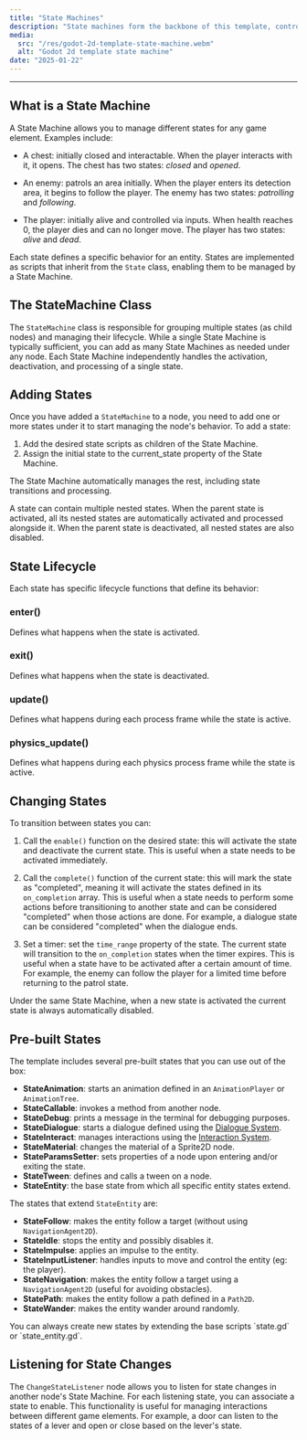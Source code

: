 ```yaml
---
title: "State Machines"
description: "State machines form the backbone of this template, controlling characters, NPCs, enemies, objects, and more. Each state focuses on a single behavior, allowing you to decide when and how states are activated."
media:
  src: "/res/godot-2d-template-state-machine.webm"
  alt: "Godot 2d template state machine"
date: "2025-01-22"
---
```



---

## What is a State Machine

A State Machine allows you to manage different states for any game element.
Examples include:

- A chest: initially closed and interactable. When the player interacts with it, it opens.
  The chest has two states: _closed_ and _opened_.

- An enemy: patrols an area initially. When the player enters its detection area, it begins to follow the player.
  The enemy has two states: _patrolling_ and _following_.

- The player: initially alive and controlled via inputs. When health reaches 0, the player dies and can no longer move.
  The player has two states: _alive_ and _dead_.

Each state defines a specific behavior for an entity. States are implemented as scripts that inherit from the `State` class, enabling them to be managed by a State Machine.

## The StateMachine Class

The `StateMachine` class is responsible for grouping multiple states (as child nodes) and managing their lifecycle.
While a single State Machine is typically sufficient, you can add as many State Machines as needed under any node. Each State Machine independently handles the activation, deactivation, and processing of a single state.

## Adding States

Once you have added a `StateMachine` to a node, you need to add one or more states under it to start managing the node's behavior.
To add a state:

1. Add the desired state scripts as children of the State Machine.
2. Assign the initial state to the current_state property of the State Machine.

The State Machine automatically manages the rest, including state transitions and processing.

<Callout type="default">
  A state can contain multiple nested states. When the parent state is
  activated, all its nested states are automatically activated and processed
  alongside it. When the parent state is deactivated, all nested states are also
  disabled.
</Callout>

## State Lifecycle

Each state has specific lifecycle functions that define its behavior:

### enter()

Defines what happens when the state is activated.

### exit()

Defines what happens when the state is deactivated.

### update()

Defines what happens during each process frame while the state is active.

### physics_update()

Defines what happens during each physics process frame while the state is active.

## Changing States

To transition between states you can:

1. Call the `enable()` function on the desired state:
   this will activate the state and deactivate the current state.
   This is useful when a state needs to be activated immediately.

2. Call the `complete()` function of the current state:
   this will mark the state as "completed", meaning it will activate the states defined
   in its `on_completion` array.
   This is useful when a state needs to perform some actions before transitioning to another state
   and can be considered "completed" when those actions are done.
   For example, a dialogue state can be considered "completed" when the dialogue ends.

3. Set a timer:
   set the `time_range` property of the state.
   The current state will transition to the `on_completion` states when the timer expires.
   This is useful when a state have to be activated after a certain amount of time.
   For example, the enemy can follow the player for a limited time before returning to the patrol state.

<Callout type="warning">
  Under the same State Machine, when a new state is activated the current state
  is always automatically disabled.
</Callout>

## Pre-built States

The template includes several pre-built states that you can use out of the box:

- **StateAnimation**: starts an animation defined in an `AnimationPlayer` or `AnimationTree`.
- **StateCallable**: invokes a method from another node.
- **StateDebug**: prints a message in the terminal for debugging purposes.
- **StateDialogue**: starts a dialogue defined using the [Dialogue System](/godot-2d-topdown-template/dialogue-system).
- **StateInteract**: manages interactions using the [Interaction System](/godot-2d-topdown-template/interaction-system).
- **StateMaterial**: changes the material of a Sprite2D node.
- **StateParamsSetter**: sets properties of a node upon entering and/or exiting the state.
- **StateTween**: defines and calls a tween on a node.
- **StateEntity**: the base state from which all specific entity states extend.

The states that extend `StateEntity` are:

- **StateFollow**: makes the entity follow a target (without using `NavigationAgent2D`).
- **StateIdle**: stops the entity and possibly disables it.
- **StateImpulse**: applies an impulse to the entity.
- **StateInputListener**: handles inputs to move and control the entity (eg: the player).
- **StateNavigation**: makes the entity follow a target using a `NavigationAgent2D` (useful for avoiding obstacles).
- **StatePath**: makes the entity follow a path defined in a `Path2D`.
- **StateWander**: makes the entity wander around randomly.

<Callout type="default">
  You can always create new states by extending the base scripts `state.gd` or
  `state_entity.gd`.
</Callout>

## Listening for State Changes

The `ChangeStateListener` node allows you to listen for state changes in another node's State Machine.
For each listening state, you can associate a state to enable.
This functionality is useful for managing interactions between different game elements.
For example, a door can listen to the states of a lever and open or close based on the lever's state.
